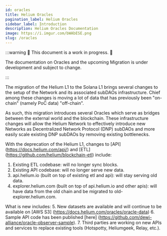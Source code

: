 ```yaml
---
id: oracles
title: Helium Oracles
pagination_label: Helium Oracles
sidebar_label: Introduction
description: Helium Oracles Documentation
image: https://i.imgur.com/bWAbESE.png
slug: /oracles
---
```



:::warning 🚧 This document is a work in progress. 🚧

The documentation on Oracles and the upcoming Migration is under development and subject to change.

:::

The migration of the Helium L1 to the Solana L1 brings several changes to the setup of the Network
and its associated subDAOs infrastructure. Chief among these changes is moving a lot of data that
has previously been "on-chain" (namely PoC data) "off-chain".

As such, this migration introduces several Oracles which serve as bridges between the external world
and the blockchain. These infrastructure changes will allow the Helium Network to effectively
introduce new Networks as Decentralized Network Protocol (DNP) subDAOs and more easily scale
existing DNP subDAOs by removing existing bottlenecks.

With the deprecation of the Helium L1, changes to [API] (https://docs.helium.com/api/) and [ETL] (https://github.com/helium/blockchain-etl) include:
1. Existing ETL codebase: will no longer sync blocks.
2. Existing API codebase: will no longer serve new data.
3. api.helium.io (built on top of existing etl and api): will stay serving old data.
4. explorer.helium.com (built on top of api.helium.io and other apis): will have data from the old chain and be migrated to old-explorer.helium.com.

What is new includes:
5. New datasets are available and will continue to be available on [AWS S3] (https://docs.helium.com/oracles/oracle-data)
6. Sample API code has been published [here] (https://github.com/dewi-alliance/oracle-observer-sample).
7. Third parties are working on new APIs and services to replace existing tools (Hotspotty, Heliumgeek, Relay, etc.). 
